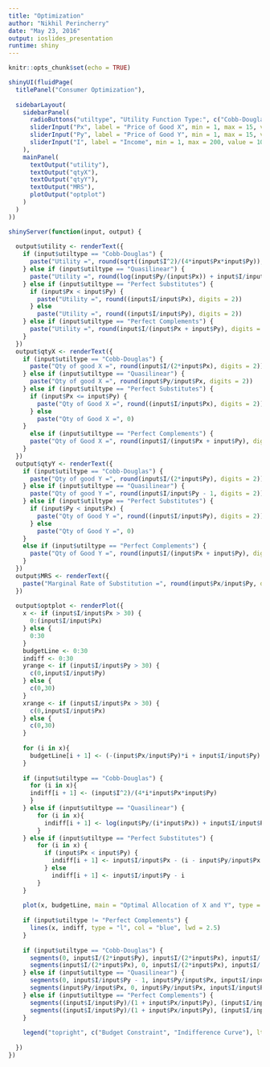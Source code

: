 ```yaml
---
title: "Optimization"
author: "Nikhil Perincherry"
date: "May 23, 2016"
output: ioslides_presentation
runtime: shiny
---
```


```r
knitr::opts_chunk$set(echo = TRUE)

shinyUI(fluidPage(
  titlePanel("Consumer Optimization"),
  
  sidebarLayout(
    sidebarPanel(
      radioButtons("utiltype", "Utility Function Type:", c("Cobb-Douglas", "Quasilinear", "Perfect Substitutes", "Perfect Complements")),
      sliderInput("Px", label = "Price of Good X", min = 1, max = 15, value = 5, step = 1),
      sliderInput("Py", label = "Price of Good Y", min = 1, max = 15, value = 5, step = 1),
      sliderInput("I", label = "Income", min = 1, max = 200, value = 100, step = 1)
    ),
    mainPanel(
      textOutput("utility"),
      textOutput("qtyX"),
      textOutput("qtyY"),
      textOutput("MRS"),
      plotOutput("optplot")
    )
  )
))

shinyServer(function(input, output) {
  
  output$utility <- renderText({
    if (input$utiltype == "Cobb-Douglas") {
      paste("Utility =", round(sqrt((input$I^2)/(4*input$Px*input$Py)), digits = 2))
    } else if (input$utiltype == "Quasilinear") {
      paste("Utility =", round(log(input$Py/(input$Px)) + input$I/input$Py - 1, digits = 2))
    } else if (input$utiltype == "Perfect Substitutes") {
      if (input$Px < input$Py) {
        paste("Utility =", round((input$I/input$Px), digits = 2))
      } else 
        paste("Utility =", round((input$I/input$Py), digits = 2))
    } else if (input$utiltype == "Perfect Complements") {
      paste("Utility =", round(input$I/(input$Px + input$Py), digits = 2))
    }
  })
  output$qtyX <- renderText({
    if (input$utiltype == "Cobb-Douglas") {
      paste("Qty of good X =", round(input$I/(2*input$Px), digits = 2))
    } else if (input$utiltype == "Quasilinear") {
      paste("Qty of good X =", round(input$Py/input$Px, digits = 2))
    } else if (input$utiltype == "Perfect Substitutes") {
      if (input$Px <= input$Py) {
        paste("Qty of Good X =", round((input$I/input$Px), digits = 2))
      } else 
        paste("Qty of Good X =", 0)
    }
      else if (input$utiltype == "Perfect Complements") {
      paste("Qty of Good X =", round(input$I/(input$Px + input$Py), digits = 2))
    }
  })
  output$qtyY <- renderText({
    if (input$utiltype == "Cobb-Douglas") {
      paste("Qty of good Y =", round(input$I/(2*input$Py), digits = 2))
    } else if (input$utiltype == "Quasilinear") {
      paste("Qty of good Y =", round(input$I/input$Py - 1, digits = 2))
    } else if (input$utiltype == "Perfect Substitutes") {
      if (input$Py < input$Px) {
        paste("Qty of Good Y =", round((input$I/input$Py), digits = 2))
      } else 
        paste("Qty of Good Y =", 0)
    }
    else if (input$utiltype == "Perfect Complements") {
      paste("Qty of Good Y =", round(input$I/(input$Px + input$Py), digits = 2))
    }
  })
  output$MRS <- renderText({
    paste("Marginal Rate of Substitution =", round(input$Px/input$Py, digits = 2))
  })
  
  output$optplot <- renderPlot({
    x <- if (input$I/input$Px > 30) {
      0:(input$I/input$Px)
    } else {
      0:30
    }
    budgetLine <- 0:30
    indiff <- 0:30
    yrange <- if (input$I/input$Py > 30) {
      c(0,input$I/input$Py)
    } else {
      c(0,30)
    }
    xrange <- if (input$I/input$Px > 30) {
      c(0,input$I/input$Px)
    } else {
      c(0,30)
    }
    
    for (i in x){
      budgetLine[i + 1] <- (-(input$Px/input$Py)*i + input$I/input$Py)
    }
    
    if (input$utiltype == "Cobb-Douglas") {
      for (i in x){
      indiff[i + 1] <- (input$I^2)/(4*i*input$Px*input$Py)
      }
    } else if (input$utiltype == "Quasilinear") {
        for (i in x){
          indiff[i + 1] <- log(input$Py/(i*input$Px)) + input$I/input$Py - 1
        }
    } else if (input$utiltype == "Perfect Substitutes") {
        for (i in x) {
          if (input$Px < input$Py) {
            indiff[i + 1] <- input$I/input$Px - (i - input$Py/input$Px + 0.5)  
          } else
            indiff[i + 1] <- input$I/input$Py - i
        }
    }
      
    plot(x, budgetLine, main = "Optimal Allocation of X and Y", type = "l", lwd = 2.5, xlab = "Quantity of Good X", ylab = "Quantity of Good Y", ylim = yrange, xlim = xrange)
    
    if (input$utiltype != "Perfect Complements") {
      lines(x, indiff, type = "l", col = "blue", lwd = 2.5)
    }
    
    if (input$utiltype == "Cobb-Douglas") {
      segments(0, input$I/(2*input$Py), input$I/(2*input$Px), input$I/(2*input$Py), lty = "33", lwd = 0.5)
      segments(input$I/(2*input$Px), 0, input$I/(2*input$Px), input$I/(2*input$Py), lty = "33", lwd = 0.5)
    } else if (input$utiltype == "Quasilinear") {
      segments(0, input$I/input$Py - 1, input$Py/input$Px, input$I/input$Py - 1, lty = "33", lwd = 0.5)
      segments(input$Py/input$Px, 0, input$Py/input$Px, input$I/input$Py - 1, lty = "33", lwd = 0.5)
    } else if (input$utiltype == "Perfect Complements") {
      segments((input$I/input$Py)/(1 + input$Px/input$Py), (input$I/input$Py)/(1 + input$Px/input$Py), (input$I/input$Py)/(1 + input$Px/input$Py), yrange[2], col = "blue", lwd = 2.5)
      segments((input$I/input$Py)/(1 + input$Px/input$Py), (input$I/input$Py)/(1 + input$Px/input$Py), xrange[2], (input$I/input$Py)/(1 + input$Px/input$Py), col = "blue", lwd = 2.5)
    }
      
    legend("topright", c("Budget Constraint", "Indifference Curve"), lty = c(1,1), col = c(1, "blue"), lwd = c(2.5,2.5))
    
  })
})
```
